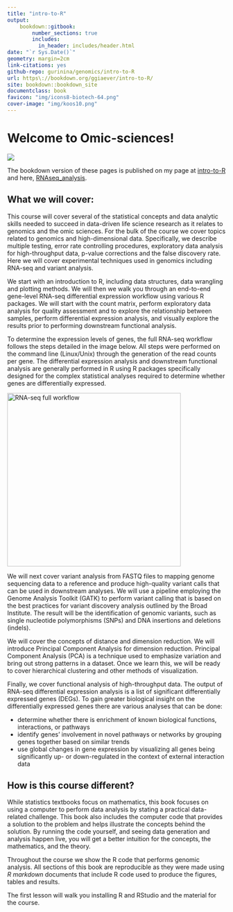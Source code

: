 ```yaml
--- 
title: "intro-to-R" 
output:
    bookdown::gitbook:
        number_sections: true
        includes:
          in_header: includes/header.html
date: "`r Sys.Date()`" 
geometry: margin=2cm
link-citations: yes 
github-repo: gurinina/genomics/intro-to-R 
url: https\://bookdown.org/ggiaever/intro-to-R/ 
site: bookdown::bookdown_site 
documentclass: book
favicon: "img/icons8-biotech-64.png"
cover-image: "img/koos10.png"
--- 
```


# Welcome to Omic-sciences! {-}

![](lessons/img/koos10.png)

The bookdown version of these pages is published on my page at [intro-to-R](https://bookdown.org/ggiaever/intro-to-R/) and here, [RNAseq_analysis](https://bookdown.org/ggiaever/RNAseq_analysis/).

## What we will cover: {-}

This course will cover several of the statistical concepts and data analytic skills needed to succeed in data-driven life science research as it relates to genomics and the omic sciences. For the bulk of the course we cover topics related to genomics and high-dimensional data. Specifically, we describe multiple testing, error rate controlling procedures, exploratory data analysis for high-throughput data, p-value corrections and the false discovery rate. Here we will cover experimental techniques used in genomics including RNA-seq and variant analysis.

We start with an introduction to R, including data structures, data wrangling and plotting methods. We will then we walk you through an end-to-end gene-level RNA-seq differential expression workflow using various R packages. We will start with the count matrix, perform exploratory data analysis for quality assessment and to explore the relationship between samples, perform differential expression analysis, and visually explore the results prior to performing downstream functional analysis.

To determine the expression levels of genes, the full RNA-seq workflow follows the steps detailed in the image below. All steps were performed on the command line (Linux/Unix) through the generation of the read counts per gene. The differential expression analysis and downstream functional analysis are generally performed in R using R packages specifically designed for the complex statistical analyses required to determine whether genes are differentially expressed.

<img src="img/full_workflow_2019.png" alt = "RNA-seq full workflow" width="400">

We will next cover variant analysis from FASTQ files to mapping genome sequencing data to a reference and produce high-quality variant calls that can be used in downstream analyses.  We will use a pipeline employing the Genome Analysis Toolkit (GATK) to perform variant calling that is based on the best practices for variant discovery analysis outlined by the Broad Institute. The result will be the identification of genomic variants, such as single nucleotide polymorphisms (SNPs) and DNA insertions and deletions (indels). 

We will cover the concepts of distance and dimension reduction. We will introduce Principal Component Analysis for dimension reduction. Principal Component Analysis (PCA) is a technique used to emphasize variation and bring out strong patterns in a dataset. Once we learn this, we will be ready to cover hierarchical clustering and other methods of visualization.

Finally, we cover functional analysis of high-throughput data. The output of RNA-seq differential expression analysis is a list of significant differentially expressed genes (DEGs). To gain greater biological insight on the differentially expressed genes there are various analyses that can be done:

- determine whether there is enrichment of known biological functions, interactions, or pathways
- identify genes' involvement in novel pathways or networks by grouping genes together based on similar trends
- use global changes in gene expression by visualizing all genes being significantly up- or down-regulated in the context of external interaction data

## How is this course different? {-}

While statistics textbooks focus on mathematics, this book focuses on using a computer to perform data analysis by stating a practical data-related challenge. This book also includes the computer code that provides a solution to the problem and helps illustrate the concepts behind the solution. By running the code yourself, and seeing data generation and analysis happen live, you will get a better intuition for the concepts, the mathematics, and the theory.

Throughout the course we show the R code that performs genomic analysis. All sections of this book are reproducible as they were made using *R markdown* documents that include R code used to produce the figures, tables and results.

The first lesson will walk you installing R and RStudio and the material for the course.


